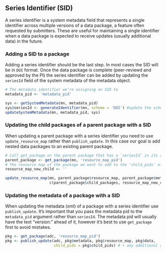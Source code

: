 ## Series Identifier (SID)
A series identifier is a system metadata field that represents a single identifier across multiple versions of a data package, a feature often requested by submitters.  These are useful for maintaining a single identifier when a data package is expected to receive updates (usually additional data) in the future.  


### Adding a SID to a package
Adding a series identifier should be the last step.  In most cases the SID will be in `DOI` format.  Once the data package is complete (peer-reviewd and approved by the PI) the series identifier can be added by updating the `seriesId` field of the system metadata of the metadata object. 

```r
# The metadata identifier we're assigning an SID to
metadata_pid <- 'metadata_pid'

sys <- getSystemMetadata(mn, metadata_pid)
sys@seriesId <- generateIdentifier(mn, scheme = 'DOI') #update the scheme argument if it should not be a DOI
updateSystemMetadata(mn, metadata_pid, sys)
```


### Updating the child packages of a parent package with a SID
When updating a parent package with a series identifier you need to use `update_resource_map` rather than `publish_update`.  In this case our goal is add nested data packages to an existing parent package. 

```r
# Call get_package on the parent package that has a `seriesId` in its system metadata 
parent_package <- get_package(mn, 'resource_map_pid')
# The resource map of the package we want to add to the 'child_pids' of the parent
resource_map_new_child <- '' 

update_resource_map(mn, parent_package$resource_map, parent_package$metadata, parent_package$data,
                    c(parent_package$child_packages, resource_map_new_child))

```

### Updating the metadata of a package with a SID 
When updating the metadata (xml) of a package with a series identifier use `publish_update`.  It's important that you pass the metadata pid to the `metadata_pid` argument rather than `seriesId`.  The metadata pid will usually have the text "version: " ahead of it, however it's best to use `get_package` first to avoid mistakes. 
```r
pkg <- get_package(adc, 'resource_map_pid')
pkg <- publish_update(adc, pkg$metadata, pkg$resource_map, pkg$data, 
                      child_pids = pkg$child_pids) # + any additional arguments to "publish_update"
```
